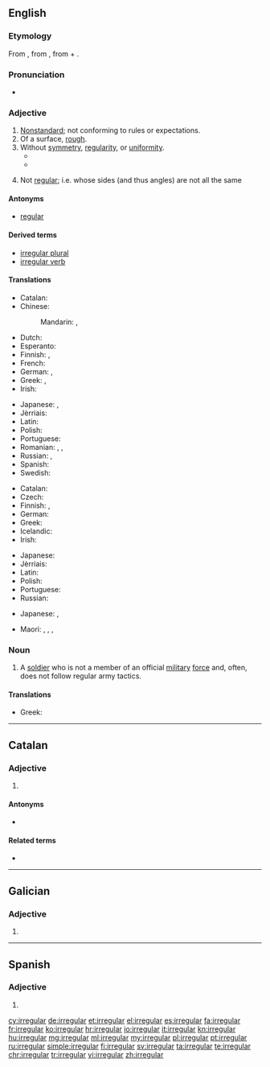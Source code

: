 {{also|irregulär}}
==English==
{{wikipedia}}

===Etymology===
From {{etyl|fro|en}} {{term|irreguler|lang=fro}}, from {{etyl|ML.|en}} {{term|irregularis|lang=la}}, from {{term|in-|lang=la}} + {{term|regularis|lang=la}}.

===Pronunciation===
* {{a|US}} {{IPA|/ɪˈrɛɡjəlɚ/}}

===Adjective===
{{en-adj}}

# [[nonstandard|Nonstandard]]; not conforming to rules or expectations.
# Of a surface, [[rough]].
# Without [[symmetry]], [[regularity]], or [[uniformity]].
#* {{quote-magazine|date=2013-01-01|author=Paul Bartel, Ashli Moore
|volume=101|issue=1|page=47&ndash;48|magazine={{w|American Scientist}}
|title=[http://www.americanscientist.org/issues/issues/feature/2013/1/avian-migration-the-ultimate-red-eye-flight Avian Migration: The Ultimate Red-Eye Flight]
|passage=Many of these classic methods are still used, with some modern improvements. For example, with the aid of special microphones and automated sound detection software, ornithologists recently reported [&hellip;] that pine siskins (''Spinus pinus'') undergo an '''irregular''', nomadic type of nocturnal migration.}}
#* {{quote-magazine|date=2013-07-19|author=[http://www.theguardian.com/profile/iansample Ian Sample]
|volume=189|issue=6|page=34|magazine={{w|The Guardian Weekly}}
|title=[http://www.theguardian.com/lifeandstyle/2013/jul/08/irregular-bedtimes-affect-childrens-brains Irregular bedtimes may affect children's brains]
|passage='''Irregular''' bedtimes may disrupt healthy brain development in young children, according to a study of intelligence and sleeping habits.&nbsp; &para;&nbsp;Going to bed at a different time each night affected girls more than boys, but both fared worse on mental tasks than children who had a set bedtime, researchers found.}}
# {{context|geometry|of a polygon|lang=en}} Not [[regular]]; i.e. whose sides (and thus angles) are not all the same

====Antonyms====
* [[regular]]

====Derived terms====
* [[irregular plural]]
* [[irregular verb]]

====Translations====
{{trans-top|nonstandard}}
* Catalan: {{t|ca|irregular}}
* Chinese:
*: Mandarin: {{t+|cmn|無常|sc=Hani}}, {{t+|cmn|无常|tr=wúcháng|sc=Hani}}
* Dutch: {{t|nl|onregelmatig}}
* Esperanto: {{t|eo|neregulara}}
* Finnish: {{t+|fi|epäsäännöllinen}}, {{t|fi|säännötön}}
* French: {{t|fr|irregulier}}
* German: {{t|de|irregulär}}, {{t+|de|unregelmäßig}}
* Greek: {{t+|el|ακανόνιστος|m|tr=akanónistos|sc=Grek}}, {{t+|el|αντικανονικός|m|tr=antikanonikós|sc=Grek}}
* Irish: {{t|ga|neamhrialta}}
{{trans-mid}}
* Japanese: {{t|ja|不規則|alt=不規則な|tr=ふきそくな, fukisoku na|sc=Jpan}}, {{t|ja|変則的|alt=変則的な|tr=へんそくてきな, hensokuteki ni|sc=Jpan}}
* Jèrriais: {{t|roa-jer|irrédgulyi}}
* Latin: {{t|la|inconditus|m}}
* Polish: {{t|pl|nieregularny|m}}
* Portuguese: {{t+|pt|irregular}}
* Romanian: {{t|ro|iregular|m|n}}, {{t|ro|nereglementar|m|n}}, {{t+|ro|neregulat|m|n}}
* Russian: {{t+|ru|неправильный|tr=neprávilʹnyj|sc=Cyrl}}, {{t+|ru|нестандартный|tr=nestandártnyj|sc=Cyrl}}
* Spanish: {{t+|es|irregular}}
* Swedish: {{t+|sv|oregelbunden}}
{{trans-bottom}}

{{trans-top|in grammar, applied to verbs}}
* Catalan: {{t|ca|irregular}}
* Czech: {{t|cs|nepravidelný|m}}
* Finnish: {{t+|fi|epäsäännöllinen}}, {{t|fi|säännötön}}
* German: {{t+|de|unregelmäßig}}
* Greek: {{t+|el|ανώμαλος|m|tr=anómalos|sc=Grek}}
* Icelandic: {{t+|is|óreglulegur|m}}
* Irish: {{t|ga|neamhrialta}}
{{trans-mid}}
* Japanese: {{t|ja|不規則|alt=不規則な|tr=ふきそくな, fukisoku na|sc=Jpan}}
* Jèrriais: {{t|roa-jer|irrédgulyi}}
* Latin: {{t|la|anomalus|m}}
* Polish: {{t|pl|nieregularny|m}}
* Portuguese: {{t+|pt|irregular}}
* Russian: {{t+|ru|неправильный|tr=neprávilʹnyj|sc=Cyrl}}
{{trans-bottom}}

{{trans-top|lacking uniformity}}
* Japanese: {{t|ja|不揃い|alt=不揃いの|tr=ふぞろいの, fuzoroi no|sc=Jpan}}, {{t+|ja|不同|alt=不同の|tr=ふどうの, fudō no|sc=Jpan}}
 {{trans-mid}}
* Maori: {{t|mi|kōiheihe}}, {{t|mi|tipihori}}, {{t|mi|tipirori}}, {{t|mi|tipitaha}}
{{trans-bottom}}

===Noun===
{{en-noun}}

# A [[soldier]] who is not a member of an official [[military]] [[force]] and, often, does not follow regular army tactics.

====Translations====
{{trans-top|soldier}}
* Greek: {{t+|el|άτακτος|m|tr=átaktos|sc=Grek}}
{{trans-mid}}
{{trans-bottom}}

----

==Catalan==

===Adjective===
{{ca-adj|mf}}

# {{l|en|irregular}}

====Antonyms====
* {{l|ca|regular}}

====Related terms====
* {{l|ca|irregularitat}}

----

==Galician==

===Adjective===
{{gl-adj|f=irregular|pl=irregulares}}

# {{l|en|irregular}}

----

==Spanish==

===Adjective===
{{es-adj|pl=irregulares}}

# {{l|en|irregular}}

[[cy:irregular]]
[[de:irregular]]
[[et:irregular]]
[[el:irregular]]
[[es:irregular]]
[[fa:irregular]]
[[fr:irregular]]
[[ko:irregular]]
[[hr:irregular]]
[[io:irregular]]
[[it:irregular]]
[[kn:irregular]]
[[hu:irregular]]
[[mg:irregular]]
[[ml:irregular]]
[[my:irregular]]
[[pl:irregular]]
[[pt:irregular]]
[[ru:irregular]]
[[simple:irregular]]
[[fi:irregular]]
[[sv:irregular]]
[[ta:irregular]]
[[te:irregular]]
[[chr:irregular]]
[[tr:irregular]]
[[vi:irregular]]
[[zh:irregular]]